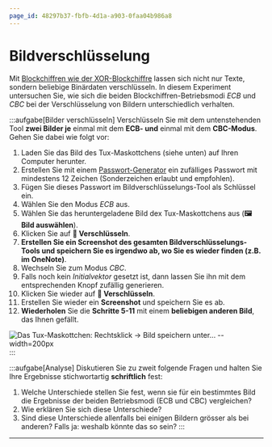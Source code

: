 ```yaml
---
page_id: 48297b37-fbfb-4d1a-a903-0faa04b986a8
---
```


# Bildverschlüsselung
Mit [Blockchiffren wie der XOR-Blockchiffre](Block-Chaining) lassen sich nicht nur Texte, sondern beliebige Binärdaten verschlüsseln. In diesem Experiment untersuchen Sie, wie sich die beiden Blockchiffren-Betriebsmodi _ECB_ und _CBC_ bei der Verschlüsselung von Bildern unterschiedlich verhalten.

:::aufgabe[Bilder verschlüsseln]
Verschlüsseln Sie mit dem untenstehenden Tool **zwei Bilder je** einmal mit dem **ECB- und** einmal mit dem **CBC-Modus**. Gehen Sie dabei wie folgt vor:

1. Laden Sie das Bild des Tux-Maskottchens (siehe unten) auf Ihren Computer herunter.
2. Erstellen Sie mit einem [Passwort-Generator](https://www.lastpass.com/features/password-generator) ein zufälliges Passwort mit mindestens 12 Zeichen (Sonderzeichen erlaubt und empfohlen).
3. Fügen Sie dieses Passwort im Bildverschlüsselungs-Tool als Schlüssel ein.
4. Wählen Sie den Modus _ECB_ aus.
5. Wählen Sie das heruntergeladene Bild dex Tux-Maskottchens aus (**🖼️ Bild auswählen**).
6. Klicken Sie auf **🔑 Verschlüsseln**.
7. **Erstellen Sie ein Screenshot des gesamten Bildverschlüsselungs-Tools und speichern Sie es irgendwo ab, wo Sie es wieder finden (z.B. im OneNote)**.
8. Wechseln Sie zum Modus _CBC_.
9. Falls noch kein _Initialvektor_ gesetzt ist, dann lassen Sie ihn mit dem entsprechenden Knopf zufällig generieren.
10. Klicken Sie wieder auf **🔑 Verschlüsseln**.
11. Erstellen Sie wieder ein **Screenshot** und speichern Sie es ab.
12. **Wiederholen** Sie die **Schritte 5-11** mit einem **beliebigen anderen Bild**, das Ihnen gefällt.

![Das Tux-Maskottchen: Rechtsklick → Bild speichern unter... --width=200px](img/tux.jpeg)
:::

:::aufgabe[Analyse]
Diskutieren Sie zu zweit folgende Fragen und halten Sie Ihre Ergebnisse stichwortartig **schriftlich** fest:

1. Welche Unterschiede stellen Sie fest, wenn sie für ein bestimmtes Bild die Ergebnisse der beiden Betriebsmodi (ECB und CBC) vergleichen?
2. Wie erklären Sie sich diese Unterschiede?
3. Sind diese Unterschiede allenfalls bei einigen Bildern grösser als bei anderen? Falls ja: weshalb könnte das so sein?
:::

<ImageEncryption />

---
